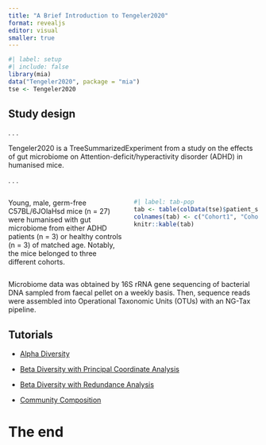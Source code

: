 ```yaml
---
title: "A Brief Introduction to Tengeler2020"
format: revealjs
editor: visual
smaller: true
---
```


```r
#| label: setup
#| include: false
library(mia)
data("Tengeler2020", package = "mia")
tse <- Tengeler2020
```

## Study design {.scrollable}

. . .

Tengeler2020 is a TreeSummarizedExperiment from a study on the effects of gut microbiome on Attention-deficit/hyperactivity disorder (ADHD) in humanised mice.

. . .

::: columns
::: {.column width="48%"}
Young, male, germ-free C57BL/6JOlaHsd mice (n = 27) were humanised with gut microbiome from either ADHD patients (n = 3) or healthy controls (n = 3) of matched age. Notably, the mice belonged to three different cohorts.
:::

::: {.column width="52%"}
```r
#| label: tab-pop
tab <- table(colData(tse)$patient_status, colData(tse)$cohort)
colnames(tab) <- c("Cohort1", "Cohort2", "Cohort3")
knitr::kable(tab)
```
:::
:::

Microbiome data was obtained by 16S rRNA gene sequencing of bacterial DNA sampled from faecal pellet on a weekly basis. Then, sequence reads were assembled into Operational Taxonomic Units (OTUs) with an NG-Tax pipeline.

## Tutorials

-   [Alpha Diversity](https://microbiome.github.io/outreach/tengeler_alpha_diversity.html)

-   [Beta Diversity with Principal Coordinate Analysis](https://microbiome.github.io/outreach/tengeler_pcoa.html)

-   [Beta Diversity with Redundance Analysis](https://microbiome.github.io/outreach/tengeler_dbrda.html)

-   [Community Composition](https://microbiome.github.io/outreach/tengeler_community_composition.html)

# The end
